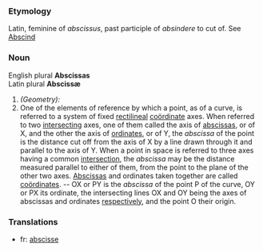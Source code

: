 ===Etymology===
Latin, feminine of ''abscissus'', past participle of ''absindere'' to cut of. See [[Abscind]] 
===Noun===
English plural '''Abscissas'''<br>
Latin plural '''Abscissæ'''
#''(Geometry):'' 
#One of the elements of reference by which a point, as of a curve, is referred to a system of fixed [[rectilineal]] [[coördinate]] axes. When referred to two [[intersecting]] axes, one of them called the axis of [[abscissas]], or of X, and the other the axis of [[ordinate]]s, or of Y, the ''abscissa'' of the point is the distance cut off from the axis of X by a line drawn through it and parallel to the axis of Y. When a point in space is referred to three axes having a common [[intersection]], the ''abscissa'' may be the distance measured parallel to either of them, from the point to the plane of the other two axes. [[Abscissas]] and ordinates taken together are called [[coördinates]]. -- OX or PY is the ''abscissa'' of the point P of the curve, OY or PX its ordinate, the intersecting lines OX and OY being the axes of abscissas and ordinates [[respectively]], and the point O their origin.

===Translations===
*fr: [[abscisse]]